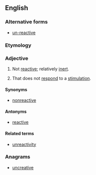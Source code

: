 ==English==

===Alternative forms===
* [[un-reactive]]

===Etymology===
{{prefix|un|reactive|lang=en}}

===Adjective===
{{en-adj}}

# {{context|chemistry|lang=en}} Not [[reactive]]; relatively [[inert]].
# {{context|psychology|lang=en}} That does not [[respond]] to a [[stimulation]].

====Synonyms====
* [[nonreactive]]

====Antonyms====
* [[reactive]]

====Related terms====
* [[unreactivity]]

===Anagrams===
* [[uncreative#English|uncreative]]